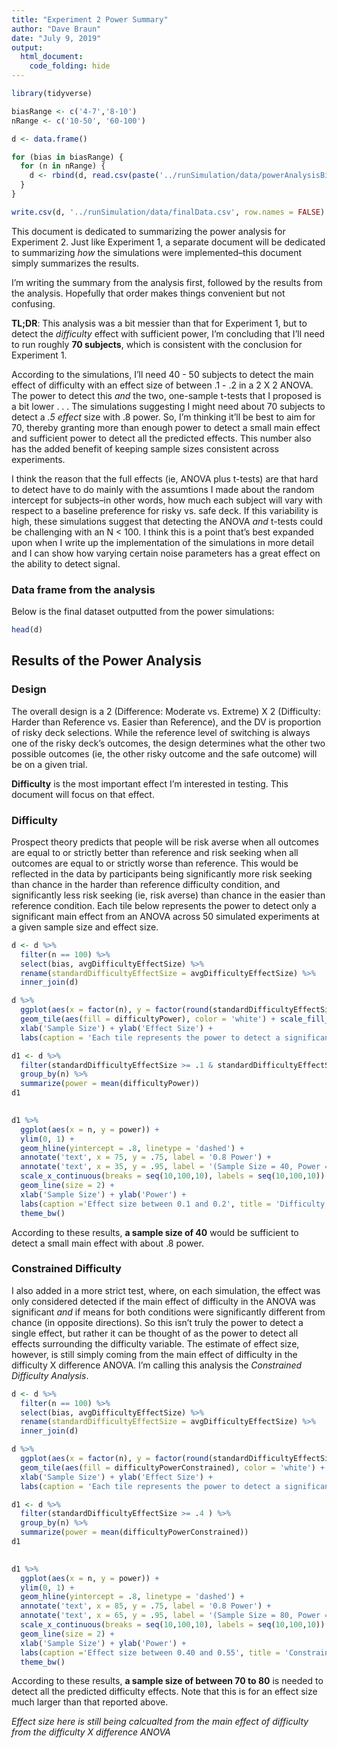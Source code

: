```yaml
---
title: "Experiment 2 Power Summary"
author: "Dave Braun"
date: "July 9, 2019"
output: 
  html_document:
    code_folding: hide
---
```



```r
library(tidyverse)

biasRange <- c('4-7','8-10')
nRange <- c('10-50', '60-100')

d <- data.frame()

for (bias in biasRange) {
  for (n in nRange) {
    d <- rbind(d, read.csv(paste('../runSimulation/data/powerAnalysisBias', bias, 'nRange', n, '.csv', sep='')))
  }
}

write.csv(d, '../runSimulation/data/finalData.csv', row.names = FALSE)

```

This document is dedicated to summarizing the power analysis for Experiment 2. Just like Experiment 1, a separate document will be dedicated to summarizing *how* the simulations were implemented--this document simply summarizes the results.  

I'm writing the summary from the analysis first, followed by the results from the analysis. Hopefully that order makes things convenient but not confusing.

**TL;DR**: This analysis was a bit messier than that for Experiment 1, but to detect the *difficulty* effect with sufficient power, I'm concluding that I'll need to run roughly **70 subjects**, which is consistent with the conclusion for Experiment 1.

According to the simulations, I'll need 40 - 50 subjects to detect the main effect of difficulty with an effect size of between .1 - .2 in a 2 X 2 ANOVA. The power to detect this *and* the two, one-sample t-tests that I proposed is a bit lower . . .  The simulations suggesting I might need about 70 subjects to detect a *.5 effect* size with .8 power. So, I'm thinking it'll  be best to aim for 70, thereby granting more than enough power to detect a small main effect and sufficient power to detect all the predicted effects. This number also has the added benefit of keeping sample sizes consistent across experiments.

I think the reason that the full effects (ie, ANOVA plus t-tests) are that hard to detect have to do mainly with the assumtions I made about the random intercept for subjects--in other words, how much each subject will vary with respect to a baseline preference for risky vs. safe deck. If this variability is high, these simulations suggest that detecting the ANOVA *and* t-tests could be challenging with an N < 100. I think this is a point that's best expanded upon when I write up the implementation of the simulations in more detail and I can show how varying certain noise parameters has a great effect on the ability to detect signal.



### Data frame from the analysis

Below is the final dataset outputted from the power simulations:

```r
head(d)
```


## Results of the Power Analysis  

### Design

The overall design is a 2 (Difference: Moderate vs. Extreme) X 2 (Difficulty: Harder than Reference vs. Easier than Reference), and the DV is proportion of risky deck selections. While the reference level of switching is always one of the risky deck's outcomes, the design determines what the other two possible outcomes (ie, the other risky outcome and the safe outcome) will be on a given trial.    

**Difficulty** is the most important effect I'm interested in testing. This document will focus on that effect.

### Difficulty

Prospect theory predicts that people will be risk averse when all outcomes are equal to or strictly better than reference and risk seeking when all outcomes are equal to or strictly worse than reference. This would be reflected in the data by participants being significantly more risk seeking than chance in the harder than reference difficulty condition, and significantly less risk seeking (ie, risk averse) than chance in the easier than reference condition. Each tile below represents the power to detect only a significant main effect from an ANOVA across 50 simulated experiments at a given sample size and effect size. 

```r
d <- d %>% 
  filter(n == 100) %>% 
  select(bias, avgDifficultyEffectSize) %>% 
  rename(standardDifficultyEffectSize = avgDifficultyEffectSize) %>% 
  inner_join(d)

d %>% 
  ggplot(aes(x = factor(n), y = factor(round(standardDifficultyEffectSize, 2)))) + 
  geom_tile(aes(fill = difficultyPower), color = 'white') + scale_fill_gradient(low = 'steelblue', high = 'red', name = 'Power') + 
  xlab('Sample Size') + ylab('Effect Size') + 
  labs(caption = 'Each tile represents the power to detect a significant effect across 50 simulated experiments.', title = 'Difficulty Effect') + theme_bw()
```

```r
d1 <- d %>% 
  filter(standardDifficultyEffectSize >= .1 & standardDifficultyEffectSize <= .2) %>% 
  group_by(n) %>% 
  summarize(power = mean(difficultyPower)) 
d1
  
```

```r
d1 %>% 
  ggplot(aes(x = n, y = power)) + 
  ylim(0, 1) +
  geom_hline(yintercept = .8, linetype = 'dashed') + 
  annotate('text', x = 75, y = .75, label = '0.8 Power') +
  annotate('text', x = 35, y = .95, label = '(Sample Size = 40, Power = 0.78)') +
  scale_x_continuous(breaks = seq(10,100,10), labels = seq(10,100,10)) + 
  geom_line(size = 2) + 
  xlab('Sample Size') + ylab('Power') + 
  labs(caption ='Effect size between 0.1 and 0.2', title = 'Difficulty Effect') + 
  theme_bw()
```

According to these results, **a sample size of 40** would be sufficient to detect a small main effect with about .8 power.  


### Constrained Difficulty
I also added in a more strict test, where, on each simulation, the effect was only considered detected if the main effect of difficulty in the ANOVA was significant *and* if means for both conditions were significantly different from chance (in opposite directions). So this isn't truly the power to detect a single effect, but rather it can be thought of as the power to detect all effects surrounding the difficulty variable. The estimate of effect size, however, is still simply coming from the main effect of difficulty in the difficulty X difference ANOVA. I'm calling this analysis the *Constrained Difficulty Analysis*.


```r
d <- d %>% 
  filter(n == 100) %>% 
  select(bias, avgDifficultyEffectSize) %>% 
  rename(standardDifficultyEffectSize = avgDifficultyEffectSize) %>% 
  inner_join(d)

d %>% 
  ggplot(aes(x = factor(n), y = factor(round(standardDifficultyEffectSize, 2)))) + 
  geom_tile(aes(fill = difficultyPowerConstrained), color = 'white') + scale_fill_gradient(low = 'steelblue', high = 'red', name = 'Power', limits = c(0,1)) + 
  xlab('Sample Size') + ylab('Effect Size') + 
  labs(caption = 'Each tile represents the power to detect a significant effect across 50 simulated experiments.', title = 'Constrained Difficulty Effect') + theme_bw()
```

```r
d1 <- d %>% 
  filter(standardDifficultyEffectSize >= .4 ) %>% 
  group_by(n) %>% 
  summarize(power = mean(difficultyPowerConstrained)) 
d1
  
```

```r
d1 %>% 
  ggplot(aes(x = n, y = power)) + 
  ylim(0, 1) +
  geom_hline(yintercept = .8, linetype = 'dashed') + 
  annotate('text', x = 85, y = .75, label = '0.8 Power') +
  annotate('text', x = 65, y = .95, label = '(Sample Size = 80, Power = 0.87)') +
  scale_x_continuous(breaks = seq(10,100,10), labels = seq(10,100,10)) + 
  geom_line(size = 2) + 
  xlab('Sample Size') + ylab('Power') + 
  labs(caption ='Effect size between 0.40 and 0.55', title = 'Constrained Difficulty Effect') + 
  theme_bw()
```

According to these results, **a sample size of between 70 to 80** is needed to detect all the predicted difficulty effects. Note that this is for an effect size much larger than that reported above.  

*Effect size here is still being calcualted from the main effect of difficulty from the difficulty X difference ANOVA*




